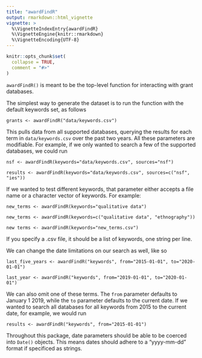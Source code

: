 ```yaml
---
title: "awardFindR"
output: rmarkdown::html_vignette
vignette: >
  %\VignetteIndexEntry{awardFindR}
  %\VignetteEngine{knitr::rmarkdown}
  %\VignetteEncoding{UTF-8}
---
```


```r
knitr::opts_chunk$set(
  collapse = TRUE,
  comment = "#>"
)
```

`awardFindR()` is meant to be the top-level function for interacting with grant databases.

The simplest way to generate the dataset is to run the function with the default keywords set, as follows
```
grants <- awardFindR("data/keywords.csv")
```

This pulls data from all supported databases, querying the results for each term in `data/keywords.csv` over the past two years. All these parameters are modifiable. For example, if we only wanted to search a few of the supported databases, we could run 
```
nsf <- awardFindR(keywords="data/keywords.csv", sources="nsf")

results <- awardFindR(keywords="data/keywords.csv", sources=c("nsf", "ies"))
```

If we wanted to test different keywords, that parameter either accepts a file name or a character vector of keywords. For example:
```
new_terms <- awardFindR(keywords="qualitative data")

new_terms <- awardFindR(keywords=c("qualitative data", "ethnography"))

new terms <- awardFindR(keywords="new_terms.csv")
```
If you specify a .csv file, it should be a list of keywords, one string per line.

We can change the date limitations on our search as well, like so
```
last_five_years <- awardFindR("keywords", from="2015-01-01", to="2020-01-01")

last_year <- awardFindR("keywords", from="2019-01-01", to="2020-01-01")
```
We can also omit one of these terms. The `from` parameter defaults to January 1 2019, while the `to` parameter defaults to the current date. If we wanted to search all databases for all keywords from 2015 to the current date, for example, we would run
```
results <- awardFindR("keywords", from="2015-01-01")
```

Throughout this package, date parameters should be able to be coerced into `Date()` objects. This means dates should adhere to a "yyyy-mm-dd" format if specificed as strings.
